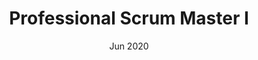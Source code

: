 ---
title: "Professional Scrum Master I"
issue: 'Scrum.org'
date: 'Jun 2020'
url: 'https://www.credly.com/badges/16eed7fb-330b-4152-8d18-91ac8d7f7740'
category: "certificate"
sequence: "2"
---